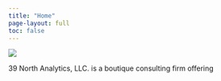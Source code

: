 ```yaml
---
title: "Home"
page-layout: full
toc: false
---
```



![](39Nlogo.png)

39 North Analytics, LLC. is a boutique consulting firm offering 

